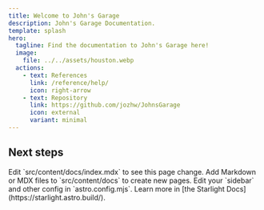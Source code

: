 ```yaml
---
title: Welcome to John's Garage
description: John's Garage Documentation.
template: splash
hero:
  tagline: Find the documentation to John's Garage here!
  image:
    file: ../../assets/houston.webp
  actions:
    - text: References
      link: /reference/help/
      icon: right-arrow
    - text: Repository
      link: https://github.com/jozhw/JohnsGarage
      icon: external
      variant: minimal
---
```



## Next steps

<CardGrid stagger>
	<Card title="Update content" icon="pencil">
		Edit `src/content/docs/index.mdx` to see this page change.
	</Card>
	<Card title="Add new content" icon="add-document">
		Add Markdown or MDX files to `src/content/docs` to create new pages.
	</Card>
	<Card title="Configure your site" icon="setting">
		Edit your `sidebar` and other config in `astro.config.mjs`.
	</Card>
	<Card title="Read the docs" icon="open-book">
		Learn more in [the Starlight Docs](https://starlight.astro.build/).
	</Card>
</CardGrid>
